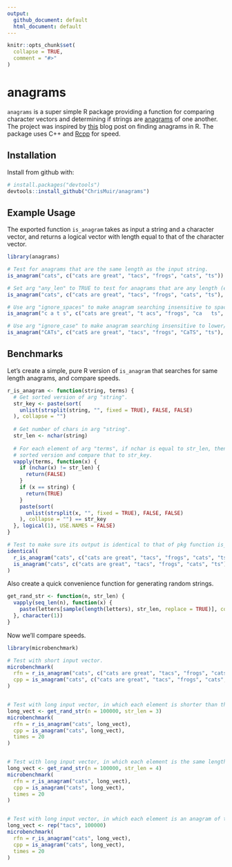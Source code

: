```yaml
---
output: 
  github_document: default
  html_document: default
---
```


<!-- README.md is generated from README.Rmd. Please edit that file -->

```r
knitr::opts_chunk$set(
  collapse = TRUE,
  comment = "#>"
)
```

# anagrams

`anagrams` is a super simple R package providing a function for comparing character vectors and determining if strings are [anagrams](https://en.wikipedia.org/wiki/Anagram) of one another. The project was inspired by [this](http://www.programmingr.com/content/simple-anagram-finder-using-r/) blog post on finding anagrams in R. The package uses C++ and [Rcpp](https://CRAN.R-project.org/package=Rcpp) for speed.

## Installation

Install from github with:
```r
# install.packages("devtools")
devtools::install_github("ChrisMuir/anagrams")
```

## Example Usage

The exported function `is_anagram` takes as input a string and a character vector, and returns a logical vector with length equal to that of the character vector.

```r
library(anagrams)

# Test for anagrams that are the same length as the input string.
is_anagram("cats", c("cats are great", "tacs", "frogs", "cats", "ts"))

# Set arg "any_len" to TRUE to test for anagrams that are any length (either same length or sub-string).
is_anagram("cats", c("cats are great", "tacs", "frogs", "cats", "ts"), any_len = TRUE)

# Use arg "ignore_spaces" to make anagram searching insensitive to spaces.
is_anagram("c a t s", c("cats are great", "t acs", "frogs", "ca   ts", "ts"), ignore_spaces = TRUE)

# Use arg "ignore_case" to make anagram searching insensitive to lower/upper case.
is_anagram("CATs", c("catS are great", "tacs", "frogs", "CaTS", "ts"), ignore_case = TRUE)
```

## Benchmarks

Let's create a simple, pure R version of `is_anagram` that searches for same length anagrams, and compare speeds.
```r
r_is_anagram <- function(string, terms) {
  # Get sorted version of arg "string".
  str_key <- paste(sort(
    unlist(strsplit(string, "", fixed = TRUE), FALSE, FALSE)
  ), collapse = "")
  
  # Get number of chars in arg "string".
  str_len <- nchar(string)
  
  # For each element of arg "terms", if nchar is equal to str_len, then get
  # sorted version and compare that to str_key.
  vapply(terms, function(x) {
    if (nchar(x) != str_len) {
      return(FALSE)
    }
    if (x == string) {
      return(TRUE)
    }
    paste(sort(
      unlist(strsplit(x, "", fixed = TRUE), FALSE, FALSE)
    ), collapse = "") == str_key
  }, logical(1), USE.NAMES = FALSE)
}

# Test to make sure its output is identical to that of pkg function is_anagram.
identical(
  r_is_anagram("cats", c("cats are great", "tacs", "frogs", "cats", "ts")), 
  is_anagram("cats", c("cats are great", "tacs", "frogs", "cats", "ts"))
)
```

Also create a quick convenience function for generating random strings.

```r
get_rand_str <- function(n, str_len) {
  vapply(seq_len(n), function(x) {
    paste(letters[sample(length(letters), str_len, replace = TRUE)], collapse = "")
  }, character(1))
}
```

Now we'll compare speeds.

```r
library(microbenchmark)

# Test with short input vector.
microbenchmark(
  rfn = r_is_anagram("cats", c("cats are great", "tacs", "frogs", "cats", "ts")), 
  cpp = is_anagram("cats", c("cats are great", "tacs", "frogs", "cats", "ts"))
)


# Test with long input vector, in which each element is shorter than the input string.
long_vect <- get_rand_str(n = 100000, str_len = 3)
microbenchmark(
  rfn = r_is_anagram("cats", long_vect), 
  cpp = is_anagram("cats", long_vect), 
  times = 20
)


# Test with long input vector, in which each element is the same length as the input string.
long_vect <- get_rand_str(n = 100000, str_len = 4)
microbenchmark(
  rfn = r_is_anagram("cats", long_vect), 
  cpp = is_anagram("cats", long_vect), 
  times = 20
)


# Test with long input vector, in which each element is an anagram of the input string.
long_vect <- rep("tacs", 100000)
microbenchmark(
  rfn = r_is_anagram("cats", long_vect), 
  cpp = is_anagram("cats", long_vect), 
  times = 20
)
```
